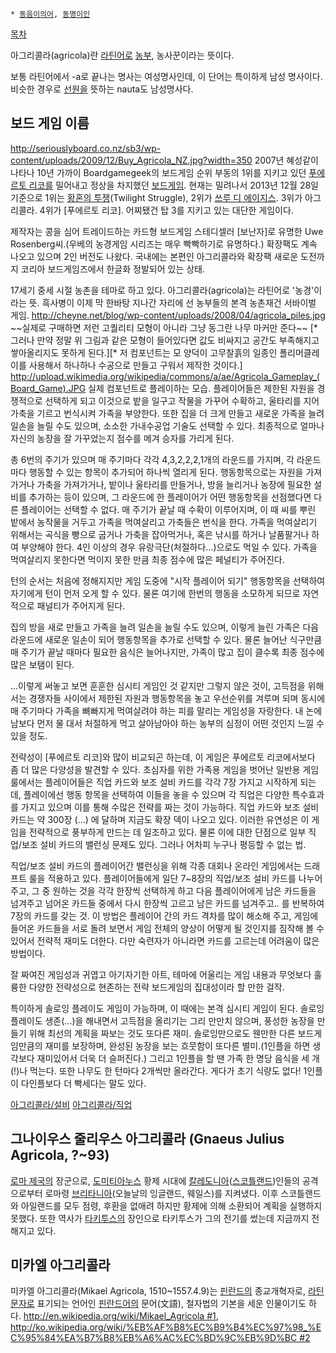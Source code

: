  * [[동음이의어]], [[동명이인]]

[[목차]]

아그리콜라(agricola)란 [[라틴어]]로 [[농부]], 농사꾼이라는 뜻이다.

보통 라틴어에서 -a로 끝나는 명사는 여성명사인데, 이 단어는 특이하게 남성 명사이다. 비슷한 경우로 [[선원]]을 뜻하는 nauta도 남성명사다.

== 보드 게임 이름 == 
http://seriouslyboard.co.nz/sb3/wp-content/uploads/2009/12/Buy_Agricola_NZ.jpg?width=350
2007년 혜성같이 나타나 10년 가까이 Boardgamegeek의 보드게임 순위 부동의 1위를 지키고 있던 [[푸에르토 리코]]를 밀어내고 정상을 차지했던 [[보드게임]]. 현재는 밀려나서 2013년 12월 28일 기준으로 1위는 [[황혼의 투쟁]](Twilight Struggle), 2위가 [[쓰루 디 에이지스]]. 3위가 아그리콜라. 4위가 [푸에르토 리코]. 어찌됐건 탑 3를 지키고 있는 대단한 게임이다. 

제작자는 콩을 심어 트레이드하는 카드형 보드게임 스테디셀러 [보난자]로 유명한 Uwe Rosenberg씨.(우베의 농경게임 시리즈는 매우 빡빡하기로 유명하다.)
확장팩도 계속 나오고 있으며 2인 버전도 나왔다. 국내에는 본편인 아그리콜라와 확장팩 새로운 도전까지 코리아 보드게임즈에서 한글화 정발되어 있는 상태. 

17세기 중세 시절 농촌을 테마로 하고 있다. 아그리콜라(agricola)는 라틴어로 '농경'이라는 뜻. 흑사병이 이제 막 한바탕 지나간 자리에 선 농부들의 본격 농촌재건 서바이벌 게임. 
http://cheyne.net/blog/wp-content/uploads/2008/04/agricola_piles.jpg
~~실제로 구매하면 저런 고퀄리티 모형이 아니라 그냥 동그란 나무 마커만 준다~~ [* 그러나 만약 정말 위 그림과 같은 모형이 들어있다면 값도 비싸지고 공간도 부족해지고 쌓아올리지도 못하게 된다.][* 저 컴포넌트는 모 양덕이 고무찰흙의 일종인 폴리머클레이를 사용해서 하나하나 수공으로 만들고 구워서 제작한 것이다.]
http://upload.wikimedia.org/wikipedia/commons/a/ae/Agricola_Gameplay_(Board_Game).JPG
실제 컴포넌트로 플레이하는 모습.
플레이어들은 제한된 자원을 경쟁적으로 선택하게 되고 이것으로 밭을 일구고 작물을 가꾸어 수확하고, 울타리를 지어 가축을 기르고 번식시켜 가족을 부양한다. 또한 집을 더 크게 만들고 새로운 가족을 늘려 일손을 늘릴 수도 있으며, 소소한 가내수공업 기술도 선택할 수 있다. 최종적으로 얼마나 자신의 농장을 잘 가꾸었는지 점수를 메겨 승자를 가리게 된다.  

총 6번의 주기가 있으며 매 주기마다 각각 4,3,2,2,2,1개의 라운드를 가지며, 각 라운드마다 행동할 수 있는 항목이 추가되어 하나씩 열리게 된다. 행동항목으로는 자원을 가져가거나 가축을 가져가거나, 밭이나 울타리를 만들거나, 방을 늘리거나 농장에 필요한 설비를 추가하는 등이 있으며, 그 라운드에 한 플레이어가 어떤 행동항목을 선점했다면 다른 플레이어는 선택할 수 없다. 
매 주기가 끝날 때 수확이 이루어지며, 이 때 씨를 뿌린 밭에서 농작물을 거두고 가족을 먹여살리고 가축들은 번식을 한다. 가족을 먹여살리기 위해서는 곡식을 빵으로 굽거나 가축을 잡아먹거나, 혹은 낚시를 하거나 날품팔거나 하여 부양해야 한다. 4인 이상의 경우 유랑극단(처절하다...)으로도 먹일 수 있다. 가족을 먹여살리지 못한다면 먹이지 못한 만큼 최종 점수에 많은 페널티가 주어진다.

턴의 순서는 처음에 정해지지만 게임 도중에 "시작 플레이어 되기" 행동항목을 선택하여 자기에게 턴이 먼저 오게 할 수 있다. 물론 여기에 한번의 행동을 소모하게 되므로 자연적으로 패널티가 주어지게 된다. 

집의 방을 새로 만들고 가족을 늘려 일손을 늘릴 수도 있으며, 이렇게 늘린 가족은 다음 라운드에 새로운 일손이 되어 행동항목을 추가로 선택할 수 있다. 물론 늘어난 식구만큼 매 주기가 끝날 때마다 필요한 음식은 늘어나지만, 가족이 많고 집이 클수록 최종 점수에 많은 보탬이 된다.


...이렇게 써놓고 보면 훈훈한 심시티 게임인 것 같지만 그렇지 않은 것이, 고득점을 위해서는 경쟁자들 사이에서 제한된 자원과 행동항목을 놓고 우선순위를 겨루며 되며 동시에 매 주기마다 가족을 뼈빠지게 먹여살려야 하는 피를 말리는 게임성을 자랑한다. 내 논에 남보다 먼저 물 대서 처절하게 먹고 살아남아야 하는 농부의 심정이 어떤 것인지 느낄 수 있을 정도. 


전략성이 [푸에르토 리코]와 많이 비교되곤 하는데, 이 게임은 푸에르토 리코에서보다 좀 더 많은 다양성을 발견할 수 있다. 초심자를 위한 가족용 게임을 벗어난 일반용 게임 룰에서는 플레이어들은 직업 카드와 보조 설비 카드를 각각 7장 가지고 시작하게 되는데, 플레이에선 행동 항목을 선택하여 이들을 놓을 수 있으며 각 직업은 다양한 특수효과를 가지고 있으며 이를 통해 수많은 전략를 짜는 것이 가능하다. 직업 카드와 보조 설비 카드는 약 300장 (...) 에 달하며 지금도 확장 덱이 나오고 있다. 이러한 유연성은 이 게임을 전략적으로 풍부하게 만드는 데 일조하고 있다. 물론 이에 대한 단점으로 일부 직업/보조 설비 카드의 밸런싱 문제도 있다. 그러나 어차피 누구나 평등할 수 없는 법.

직업/보조 설비 카드의 플레이어간 밸런싱을 위해 각종 대회나 온라인 게임에서는 드래프트 룰을 적용하고 있다. 플레이어들에게 일단 7~8장의 직업/보조 설비 카드를 나누어 주고, 그 중 원하는 것을 각각 한장씩 선택하게 하고 다음 플레이어에게 남은 카드들을 넘겨주고 넘어온 카드들 중에서 다시 한장씩 고르고 남은 카드를 넘겨주고.. 를 반복하여 7장의 카드를 갖는 것. 이 방법은 플레이어 간의 카드 격차를 많이 해소해 주고, 게임에 들어온 카드들을 서로 돌려 보면서 게임 전체의 양상이 어떻게 될 것인지를 짐작해 볼 수 있어서 전략적 재미도 더한다. 다만 숙련자가 아니라면 카드를 고르는데 어려움이 많은 방법이다. 



잘 짜여진 게임성과 귀엽고 아기자기한 아트, 테마에 어울리는 게임 내용과 무엇보다 훌륭한 다양한 전략성으로 현존하는 전략 보드게임의 집대성이라 할 만한 걸작. 

특이하게 솔로잉 플레이도 게임이 가능하며, 이 때에는 본격 심시티 게임이 된다. 솔로잉 플레이도 생존(...)을 해내면서 고득점을 올리기는 그리 만만치 않으며, 풍성한 농장을 만들기 위해 최선의 계획을 짜보는 것도 또다른 재미. 솔로잉만으로도 웬만한 다른 보드게임만큼의 재미를 보장하며, 완성된 농장을 보는 흐뭇함이 또다른 별미.(1인플을 하면 생각보다 재미있어서 더욱 더 슬퍼진다.) 그리고 1인플을 할 땐 가족 한 명당 음식을 세 개(!)나 먹는다. 또한 나무도 한 턴마다 2개씩만 올라간다. 게다가 초기 식량도 없다! 1인플이 다인플보다 더 빡세다는 말도 있다.

[[아그리콜라/설비]]
[[아그리콜라/직업]]
== 그나이우스 줄리우스 아그리콜라 (Gnaeus Julius Agricola, ?~93) ==
[[로마 제국]]의 장군으로, [[도미티아누스]] 황제 시대에 [[칼레도니아]]([[스코틀랜드]])인들의 공격으로부터 로마령 [[브리타니아]](오늘날의 잉글랜드, 웨일스)를 지켜냈다. 이후 스코틀랜드와 아일랜드를 모두 점령, 후환을 없애려 하지만 황제에 의해 소환되어 계획을 실행하지 못했다. 또한 역사가 [[타키투스]]의 장인으로 타키투스가 그의 전기를 썼는데 지금까지 전해지고 있다.

== 미카엘 아그리콜라 ==
미카엘 아그리콜라(Mikael Agricola, 1510~1557.4.9)는 [[핀란드]]의 종교개혁자로, [[라틴 문자]]로 표기되는 언어인 [[핀란드어]]의 문어(文語), 철자법의 기본을 세운 인물이기도 하다. [[http://en.wikipedia.org/wiki/Mikael_Agricola #1]], [[http://ko.wikipedia.org/wiki/%EB%AF%B8%EC%B9%B4%EC%97%98_%EC%95%84%EA%B7%B8%EB%A6%AC%EC%BD%9C%EB%9D%BC #2]] 
